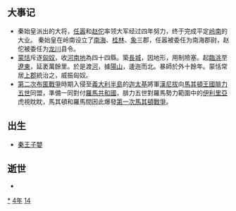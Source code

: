 {{yearTOC|-214|[[秦始皇|秦始皇]]三十三年}}

== 大事记 ==
*秦始皇派出的大将，[[任嚣|任嚣]]和[[赵佗|赵佗]]率领大军经过四年努力，终于完成平定[[岭南|岭南]]的大业。 秦始皇在岭南设立了[[南海郡|南海]]、[[桂林郡|桂林]]、[[象郡|象]]三郡，任嚣被委任为南海郡尉，赵佗被委任为[[龙川|龙川]]县令。
*[[蒙恬|蒙恬]]斥逐[[匈奴|匈奴]]，收[[河南地|河南地]]為四十四縣。築[[長城|長城]]，因地形，用制險塞。起[[臨洮|臨洮]]至[[遼東|遼東]]，延袤萬餘里。於是渡[[黃河|河]]，據[[陽山|陽山]]，逶迤而北。暴師於外十餘年。蒙恬常居[[上郡|上郡]]統治之，威振匈奴。
*[[第二次布匿戰爭|第二次布匿戰爭]]時期入侵至[[義大利半島|義大利半島]]的[[迦太基|迦太基]]將軍[[漢尼拔|漢尼拔]]向[[馬其頓王國|馬其頓王國]][[腓力五世|腓力五世]]同盟，準備一同對付[[羅馬共和國|羅馬共和國]]，腓力五世對羅馬勢力範圍中的[[伊利里亞|伊利里亞]]虎視眈眈，馬其頓和羅馬間因此爆發[[第一次馬其頓戰爭|第一次馬其頓戰爭]]。

== 出生 ==
*[[秦王子嬰|秦王子嬰]]

== 逝世 ==
{{Wikisource year mention}}
*

[[Category:前214年|*]]
[[Category:前210年代|4年]]
[[Category:前3世纪各年|14]]